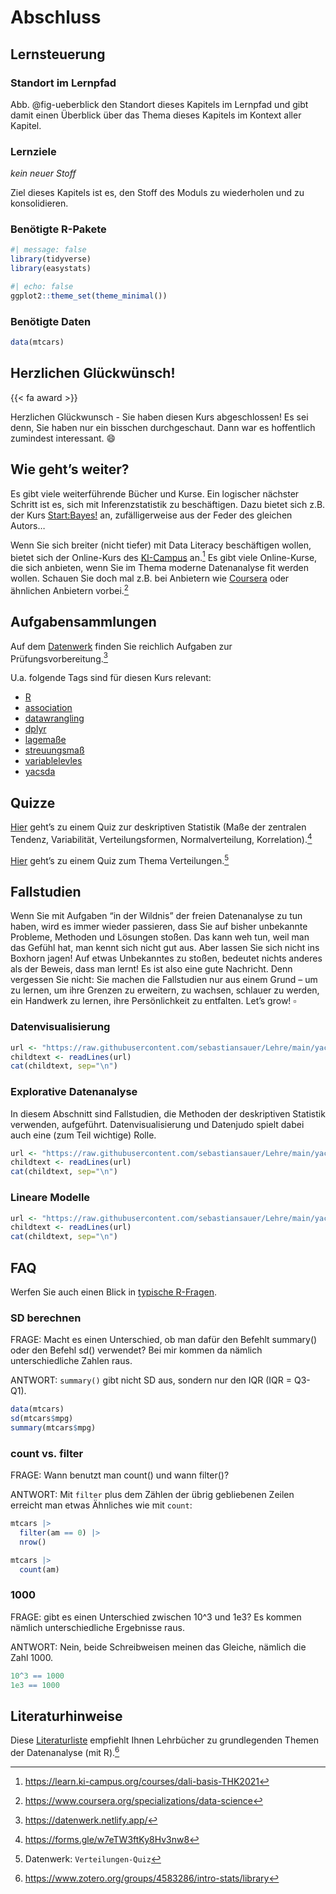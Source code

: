 # Abschluss {.appendix}



## Lernsteuerung

### Standort im Lernpfad

Abb. @fig-ueberblick den Standort dieses Kapitels im Lernpfad und gibt damit einen Überblick über das Thema dieses Kapitels im Kontext aller Kapitel.








### Lernziele


*kein neuer Stoff*

Ziel dieses Kapitels ist es, den Stoff des Moduls zu wiederholen und zu konsolidieren.







### Benötigte R-Pakete


```r
#| message: false
library(tidyverse)
library(easystats)
```


```r
#| echo: false
ggplot2::theme_set(theme_minimal())
```


### Benötigte Daten


```r
data(mtcars)
```


## Herzlichen Glückwünsch!

{{< fa award >}}                      
 
 
 

Herzlichen Glückwunsch - Sie haben diesen Kurs abgeschlossen! 
Es sei denn, Sie haben nur ein bisschen durchgeschaut. 
Dann war es hoffentlich zumindest interessant.  [😄]{.content-visible when-format="html"} 


## Wie geht's weiter?

Es gibt viele weiterführende Bücher und Kurse.
Ein logischer nächster Schritt ist es, 
sich mit Inferenzstatistik zu beschäftigen.
Dazu bietet sich z.B. der Kurs [Start:Bayes!](https://start-bayes.netlify.app/) an,
zufälligerweise aus der Feder des gleichen Autors...

Wenn Sie sich breiter (nicht tiefer) mit Data Literacy beschäftigen wollen,
bietet sich der Online-Kurs des [KI-Campus](https://learn.ki-campus.org/courses/dali-basis-THK2021) an.^[<https://learn.ki-campus.org/courses/dali-basis-THK2021>]
Es gibt viele Online-Kurse, die sich anbieten, wenn Sie im Thema moderne Datenanalyse fit werden wollen.
Schauen Sie doch mal z.B. bei Anbietern wie [Coursera](https://www.coursera.org/specializations/data-science) oder ähnlichen Anbietern vorbei.^[<https://www.coursera.org/specializations/data-science>]


## Aufgabensammlungen


Auf dem [Datenwerk](https://datenwerk.netlify.app/) finden Sie reichlich Aufgaben zur Prüfungsvorbereitung.^[<https://datenwerk.netlify.app/>]

U.a. folgende Tags sind für diesen Kurs relevant:

- [R](https://datenwerk.netlify.app/#category=R)
- [association](https://datenwerk.netlify.app/#category=association)
- [datawrangling](https://datenwerk.netlify.app/#category=datawrangling)
- [dplyr](https://datenwerk.netlify.app/#category=dplyr) 
- [lagemaße](https://datenwerk.netlify.app/#category=lagema%C3%9Fe)
- [streuungsmaß](https://datenwerk.netlify.app/#category=streuungsma%C3%9F)
- [variablelevles](https://datenwerk.netlify.app/#category=variable-levels)
- [yacsda](https://datenwerk.netlify.app/#category=yacsda)



## Quizze

[Hier](https://forms.gle/w7eTW3ftKy8Hv3nw8) geht's zu einem Quiz zur deskriptiven Statistik (Maße der zentralen Tendenz, Variabilität, Verteilungsformen, Normalverteilung, Korrelation).^[<https://forms.gle/w7eTW3ftKy8Hv3nw8>]

[Hier](https://datenwerk.netlify.app/#category=Verteilungen-Quiz) geht's zu einem Quiz zum Thema Verteilungen.^[Datenwerk: `Verteilungen-Quiz`]


## Fallstudien

:::{.callout-important}
Wenn Sie mit Aufgaben "in der Wildnis" der freien Datenanalyse zu tun haben, 
wird es immer wieder passieren, dass Sie auf bisher unbekannte Probleme, 
Methoden und Lösungen stoßen. Das kann weh tun, weil man das Gefühl hat, 
man kennt sich nicht gut aus. Aber lassen Sie sich nicht ins Boxhorn jagen! 
Auf etwas Unbekanntes zu stoßen, bedeutet nichts anderes als der Beweis, 
dass man lernt! Es ist also eine gute Nachricht. Denn vergessen Sie nicht: 
Sie machen die Fallstudien nur aus einem Grund -- 
um zu lernen, um ihre Grenzen zu erweitern, zu wachsen, 
schlauer zu werden, ein Handwerk zu lernen, ihre Persönlichkeit zu entfalten. Let's grow! $\square$
:::




### Datenvisualisierung


```r
url <- "https://raw.githubusercontent.com/sebastiansauer/Lehre/main/yacsdas/yacsdas-vis.md"
childtext <- readLines(url)
cat(childtext, sep="\n")
```








### Explorative Datenanalyse

In diesem Abschnitt sind Fallstudien, die Methoden der deskriptiven Statistik verwenden, aufgeführt. 
Datenvisualisierung und Datenjudo spielt dabei auch eine (zum Teil wichtige) Rolle.

```r
url <- "https://raw.githubusercontent.com/sebastiansauer/Lehre/main/yacsdas/yacsdas-EDA.md"
childtext <- readLines(url)
cat(childtext, sep="\n")
```








### Lineare Modelle




```r
url <- "https://raw.githubusercontent.com/sebastiansauer/Lehre/main/yacsdas/yacsdas-lm.md"
childtext <- readLines(url)
cat(childtext, sep="\n")

```




## FAQ

Werfen Sie auch einen Blick in [typische R-Fragen](#sec-r-faq).


### SD berechnen

FRAGE: Macht es einen Unterschied, ob man dafür den Befehlt summary() oder den Befehl sd() verwendet? Bei mir kommen da nämlich unterschiedliche Zahlen raus.

ANTWORT: `summary()` gibt nicht SD aus, sondern nur den IQR (IQR = Q3-Q1).


```r
data(mtcars)
sd(mtcars$mpg)
summary(mtcars$mpg)
```


### count vs. filter

FRAGE: Wann benutzt man count() und wann filter()?

ANTWORT: Mit `filter` plus dem Zählen der übrig gebliebenen Zeilen erreicht man etwas Ähnliches wie mit `count`:

```r
mtcars |> 
  filter(am == 0) |> 
  nrow()
```


```r
mtcars |> 
  count(am)
```


### 1000

FRAGE: gibt es einen Unterschied zwischen 10^3 und 1e3? 
Es kommen nämlich unterschiedliche Ergebnisse raus.

ANTWORT: Nein, beide Schreibweisen meinen das Gleiche, 
nämlich die Zahl 1000.


```r
10^3 == 1000 
1e3 == 1000
```



## Literaturhinweise


Diese [Literaturliste](https://www.zotero.org/groups/4583286/intro-stats/library) empfiehlt Ihnen Lehrbücher zu grundlegenden Themen der Datenanalyse (mit R).^[<https://www.zotero.org/groups/4583286/intro-stats/library>]



